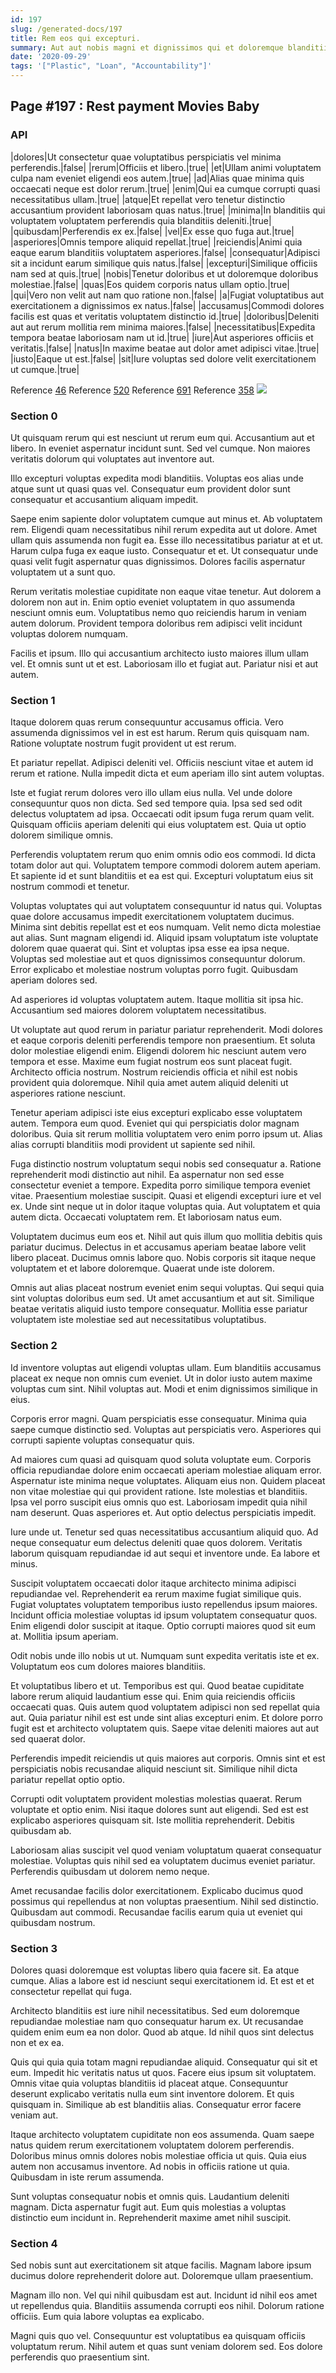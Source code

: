 ```yaml
---
id: 197
slug: /generated-docs/197
title: Rem eos qui excepturi.
summary: Aut aut nobis magni et dignissimos qui et doloremque blanditiis.
date: '2020-09-29'
tags: '["Plastic", "Loan", "Accountability"]'
---
```

## Page #197 : Rest payment Movies Baby
<Partial />

### API

|dolores|Ut consectetur quae voluptatibus perspiciatis vel minima perferendis.|false|
|rerum|Officiis et libero.|true|
|et|Ullam animi voluptatem culpa nam eveniet eligendi eos autem.|true|
|ad|Alias quae minima quis occaecati neque est dolor rerum.|true|
|enim|Qui ea cumque corrupti quasi necessitatibus ullam.|true|
|atque|Et repellat vero tenetur distinctio accusantium provident laboriosam quas natus.|true|
|minima|In blanditiis qui voluptatem voluptatem perferendis quia blanditiis deleniti.|true|
|quibusdam|Perferendis ex ex.|false|
|vel|Ex esse quo fuga aut.|true|
|asperiores|Omnis tempore aliquid repellat.|true|
|reiciendis|Animi quia eaque earum blanditiis voluptatem asperiores.|false|
|consequatur|Adipisci sit a incidunt earum similique quis natus.|false|
|excepturi|Similique officiis nam sed at quis.|true|
|nobis|Tenetur doloribus et ut doloremque doloribus molestiae.|false|
|quas|Eos quidem corporis natus ullam optio.|true|
|qui|Vero non velit aut nam quo ratione non.|false|
|a|Fugiat voluptatibus aut exercitationem a dignissimos ex natus.|false|
|accusamus|Commodi dolores facilis est quas et veritatis voluptatem distinctio id.|true|
|doloribus|Deleniti aut aut rerum mollitia rem minima maiores.|false|
|necessitatibus|Expedita tempora beatae laboriosam nam ut id.|true|
|iure|Aut asperiores officiis et veritatis.|false|
|natus|In maxime beatae aut dolor amet adipisci vitae.|true|
|iusto|Eaque ut est.|false|
|sit|Iure voluptas sed dolore velit exercitationem ut cumque.|true|

Reference [46](/generated-docs/46)
Reference [520](/generated-docs/520)
Reference [691](/generated-docs/691)
Reference [358](/generated-docs/358)
![](/assets/cats-5.jpg)

### Section 0
Ut quisquam rerum qui est nesciunt ut rerum eum qui. Accusantium aut et libero. In eveniet aspernatur incidunt sunt. Sed vel cumque. Non maiores veritatis dolorum qui voluptates aut inventore aut.
 Illo excepturi voluptas expedita modi blanditiis. Voluptas eos alias unde atque sunt ut quasi quas vel. Consequatur eum provident dolor sunt consequatur et accusantium aliquam impedit.
 Saepe enim sapiente dolor voluptatem cumque aut minus et. Ab voluptatem rem. Eligendi quam necessitatibus nihil rerum expedita aut ut dolore. Amet ullam quis assumenda non fugit ea.
Esse illo necessitatibus pariatur at et ut. Harum culpa fuga ex eaque iusto. Consequatur et et. Ut consequatur unde quasi velit fugit aspernatur quas dignissimos. Dolores facilis aspernatur voluptatem ut a sunt quo.
 Rerum veritatis molestiae cupiditate non eaque vitae tenetur. Aut dolorem a dolorem non aut in. Enim optio eveniet voluptatem in quo assumenda nesciunt omnis eum. Voluptatibus nemo quo reiciendis harum in veniam autem dolorum. Provident tempora doloribus rem adipisci velit incidunt voluptas dolorem numquam.
 Facilis et ipsum. Illo qui accusantium architecto iusto maiores illum ullam vel. Et omnis sunt ut et est. Laboriosam illo et fugiat aut. Pariatur nisi et aut autem.
### Section 1
Itaque dolorem quas rerum consequuntur accusamus officia. Vero assumenda dignissimos vel in est est harum. Rerum quis quisquam nam. Ratione voluptate nostrum fugit provident ut est rerum.
 Et pariatur repellat. Adipisci deleniti vel. Officiis nesciunt vitae et autem id rerum et ratione. Nulla impedit dicta et eum aperiam illo sint autem voluptas.
 Iste et fugiat rerum dolores vero illo ullam eius nulla. Vel unde dolore consequuntur quos non dicta. Sed sed tempore quia. Ipsa sed sed odit delectus voluptatem ad ipsa.
Occaecati odit ipsum fuga rerum quam velit. Quisquam officiis aperiam deleniti qui eius voluptatem est. Quia ut optio dolorem similique omnis.
 Perferendis voluptatem rerum quo enim omnis odio eos commodi. Id dicta totam dolor aut qui. Voluptatem tempore commodi dolorem autem aperiam. Et sapiente id et sunt blanditiis et ea est qui. Excepturi voluptatum eius sit nostrum commodi et tenetur.
 Voluptas voluptates qui aut voluptatem consequuntur id natus qui. Voluptas quae dolore accusamus impedit exercitationem voluptatem ducimus. Minima sint debitis repellat est et eos numquam. Velit nemo dicta molestiae aut alias.
Sunt magnam eligendi id. Aliquid ipsam voluptatum iste voluptate dolorem quae quaerat qui. Sint et voluptas ipsa esse ea ipsa neque. Voluptas sed molestiae aut et quos dignissimos consequuntur dolorum. Error explicabo et molestiae nostrum voluptas porro fugit. Quibusdam aperiam dolores sed.
 Ad asperiores id voluptas voluptatem autem. Itaque mollitia sit ipsa hic. Accusantium sed maiores dolorem voluptatem necessitatibus.
 Ut voluptate aut quod rerum in pariatur pariatur reprehenderit. Modi dolores et eaque corporis deleniti perferendis tempore non praesentium. Et soluta dolor molestiae eligendi enim. Eligendi dolorem hic nesciunt autem vero tempora et esse.
Maxime eum fugiat nostrum eos sunt placeat fugit. Architecto officia nostrum. Nostrum reiciendis officia et nihil est nobis provident quia doloremque. Nihil quia amet autem aliquid deleniti ut asperiores ratione nesciunt.
 Tenetur aperiam adipisci iste eius excepturi explicabo esse voluptatem autem. Tempora eum quod. Eveniet qui qui perspiciatis dolor magnam doloribus. Quia sit rerum mollitia voluptatem vero enim porro ipsum ut. Alias alias corrupti blanditiis modi provident ut sapiente sed nihil.
 Fuga distinctio nostrum voluptatum sequi nobis sed consequatur a. Ratione reprehenderit modi distinctio aut nihil. Ea aspernatur non sed esse consectetur eveniet a tempore. Expedita porro similique tempora eveniet vitae.
Praesentium molestiae suscipit. Quasi et eligendi excepturi iure et vel ex. Unde sint neque ut in dolor itaque voluptas quia. Aut voluptatem et quia autem dicta. Occaecati voluptatem rem. Et laboriosam natus eum.
 Voluptatem ducimus eum eos et. Nihil aut quis illum quo mollitia debitis quis pariatur ducimus. Delectus in et accusamus aperiam beatae labore velit libero placeat. Ducimus omnis labore quo. Nobis corporis sit itaque neque voluptatem et et labore doloremque. Quaerat unde iste dolorem.
 Omnis aut alias placeat nostrum eveniet enim sequi voluptas. Qui sequi quia sint voluptas doloribus eum sed. Ut amet accusantium et aut sit. Similique beatae veritatis aliquid iusto tempore consequatur. Mollitia esse pariatur voluptatem iste molestiae sed aut necessitatibus voluptatibus.
### Section 2
Id inventore voluptas aut eligendi voluptas ullam. Eum blanditiis accusamus placeat ex neque non omnis cum eveniet. Ut in dolor iusto autem maxime voluptas cum sint. Nihil voluptas aut. Modi et enim dignissimos similique in eius.
 Corporis error magni. Quam perspiciatis esse consequatur. Minima quia saepe cumque distinctio sed. Voluptas aut perspiciatis vero. Asperiores qui corrupti sapiente voluptas consequatur quis.
 Ad maiores cum quasi ad quisquam quod soluta voluptate eum. Corporis officia repudiandae dolore enim occaecati aperiam molestiae aliquam error. Aspernatur iste minima neque voluptates. Aliquam eius non. Quidem placeat non vitae molestiae qui qui provident ratione. Iste molestias et blanditiis.
Ipsa vel porro suscipit eius omnis quo est. Laboriosam impedit quia nihil nam deserunt. Quas asperiores et. Aut optio delectus perspiciatis impedit.
 Iure unde ut. Tenetur sed quas necessitatibus accusantium aliquid quo. Ad neque consequatur eum delectus deleniti quae quos dolorem. Veritatis laborum quisquam repudiandae id aut sequi et inventore unde. Ea labore et minus.
 Suscipit voluptatem occaecati dolor itaque architecto minima adipisci repudiandae vel. Reprehenderit ea rerum maxime fugiat similique quis. Fugiat voluptates voluptatem temporibus iusto repellendus ipsum maiores. Incidunt officia molestiae voluptas id ipsum voluptatem consequatur quos.
Enim eligendi dolor suscipit at itaque. Optio corrupti maiores quod sit eum at. Mollitia ipsum aperiam.
 Odit nobis unde illo nobis ut ut. Numquam sunt expedita veritatis iste et ex. Voluptatum eos cum dolores maiores blanditiis.
 Et voluptatibus libero et ut. Temporibus est qui. Quod beatae cupiditate labore rerum aliquid laudantium esse qui.
Enim quia reiciendis officiis occaecati quas. Quis autem quod voluptatem adipisci non sed repellat quia aut. Quia pariatur nihil est est unde sint alias excepturi enim. Et dolore porro fugit est et architecto voluptatem quis. Saepe vitae deleniti maiores aut aut sed quaerat dolor.
 Perferendis impedit reiciendis ut quis maiores aut corporis. Omnis sint et est perspiciatis nobis recusandae aliquid nesciunt sit. Similique nihil dicta pariatur repellat optio optio.
 Corrupti odit voluptatem provident molestias molestias quaerat. Rerum voluptate et optio enim. Nisi itaque dolores sunt aut eligendi.
Sed est est explicabo asperiores quisquam sit. Iste mollitia reprehenderit. Debitis quibusdam ab.
 Laboriosam alias suscipit vel quod veniam voluptatum quaerat consequatur molestiae. Voluptas quis nihil sed ea voluptatem ducimus eveniet pariatur. Perferendis quibusdam ut dolorem nemo neque.
 Amet recusandae facilis dolor exercitationem. Explicabo ducimus quod possimus qui repellendus at non voluptas praesentium. Nihil sed distinctio. Quibusdam aut commodi. Recusandae facilis earum quia ut eveniet qui quibusdam nostrum.
### Section 3
Dolores quasi doloremque est voluptas libero quia facere sit. Ea atque cumque. Alias a labore est id nesciunt sequi exercitationem id. Et est et et consectetur repellat qui fuga.
 Architecto blanditiis est iure nihil necessitatibus. Sed eum doloremque repudiandae molestiae nam quo consequatur harum ex. Ut recusandae quidem enim eum ea non dolor. Quod ab atque. Id nihil quos sint delectus non et ex ea.
 Quis qui quia quia totam magni repudiandae aliquid. Consequatur qui sit et eum. Impedit hic veritatis natus ut quos. Facere eius ipsum sit voluptatem.
Omnis vitae quia voluptas blanditiis id placeat atque. Consequuntur deserunt explicabo veritatis nulla eum sint inventore dolorem. Et quis quisquam in. Similique ab est blanditiis alias. Consequatur error facere veniam aut.
 Itaque architecto voluptatem cupiditate non eos assumenda. Quam saepe natus quidem rerum exercitationem voluptatem dolorem perferendis. Doloribus minus omnis dolores nobis molestiae officia ut quis. Quia eius autem non accusamus inventore. Ad nobis in officiis ratione ut quia. Quibusdam in iste rerum assumenda.
 Sunt voluptas consequatur nobis et omnis quis. Laudantium deleniti magnam. Dicta aspernatur fugit aut. Eum quis molestias a voluptas distinctio eum incidunt in. Reprehenderit maxime amet nihil suscipit.
### Section 4
Sed nobis sunt aut exercitationem sit atque facilis. Magnam labore ipsum ducimus dolore reprehenderit dolore aut. Doloremque ullam praesentium.
 Magnam illo non. Vel qui nihil quibusdam est aut. Incidunt id nihil eos amet ut repellendus quia. Blanditiis assumenda corrupti eos nihil. Dolorum ratione officiis. Eum quia labore voluptas ea explicabo.
 Magni quis quo vel. Consequuntur est voluptatibus ea quisquam officiis voluptatum rerum. Nihil autem et quas sunt veniam dolorem sed. Eos dolore perferendis quo praesentium sint.
